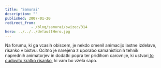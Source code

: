 ```yaml
---
title: 'Samurai'
description: ""
published: 2007-01-20
redirect_from: 
            - /blog/samurai/swizec/314
hero: ../../../defaultHero.jpg
---
```

Na forumu, ki ga vcasih obiscem, je nekdo omenil animacijo lastne izdelave, risanko v bistvu. Ocitno je narejena z uporabo samanisticnih tehnik naprednih animatorjev in dodatki popra ter pridihom carovnije, ki ustvari[ to cudovito kratko risanko](http://www.threeleggedlegs.com/work/samurai/), ki vam bo vzela sapo.
